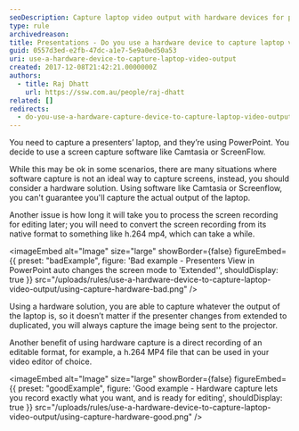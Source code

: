 ```yaml
---
seoDescription: Capture laptop video output with hardware devices for precise and efficient presentations.
type: rule
archivedreason:
title: Presentations - Do you use a hardware device to capture laptop video output?
guid: 0557d3ed-e2fb-47dc-a1e7-5e9a0ed50a53
uri: use-a-hardware-device-to-capture-laptop-video-output
created: 2017-12-08T21:42:21.0000000Z
authors:
  - title: Raj Dhatt
    url: https://ssw.com.au/people/raj-dhatt
related: []
redirects:
  - do-you-use-a-hardware-capture-device-to-capture-laptop-video-output
---
```


You need to capture a presenters’ laptop, and they’re using PowerPoint. You decide to use a screen capture software like Camtasia or ScreenFlow.

While this may be ok in some scenarios, there are many situations where software capture is not an ideal way to capture screens, instead, you should consider a hardware solution.
Using software like Camtasia or Screenflow, you can't guarantee you'll capture the actual output of the laptop.

Another issue is how long it will take you to process the screen recording for editing later; you will need to convert the screen recording from its native format to something like h.264 mp4, which can take a while.

<imageEmbed
  alt="Image"
  size="large"
  showBorder={false}
  figureEmbed={{
    preset: "badExample",
    figure: 'Bad example - Presenters View in PowerPoint auto changes the screen mode to \'Extended\'',
    shouldDisplay: true
  }}
  src="/uploads/rules/use-a-hardware-device-to-capture-laptop-video-output/using-capture-hardware-bad.png"
/>

Using a hardware solution, you are able to capture whatever the output of the laptop is, so it doesn’t matter if the presenter changes from extended to duplicated, you will always capture the image being sent to the projector.

Another benefit of using hardware capture is a direct recording of an editable format, for example, a h.264 MP4 file that can be used in your video editor of choice.

<imageEmbed
  alt="Image"
  size="large"
  showBorder={false}
  figureEmbed={{
    preset: "goodExample",
    figure: 'Good example - Hardware capture lets you record exactly what you want, and is ready for editing',
    shouldDisplay: true
  }}
  src="/uploads/rules/use-a-hardware-device-to-capture-laptop-video-output/using-capture-hardware-good.png"
/>